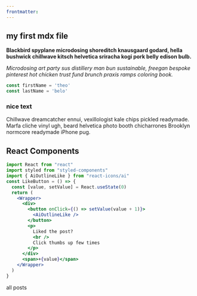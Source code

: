 ```yaml
---
frontmatter:
---
```



## my first mdx file

**Blackbird spyplane microdosing shoreditch knausgaard godard, hella bushwick chillwave kitsch helvetica sriracha kogi pork belly edison bulb.**

_Microdosing art party sus distillery man bun sustainable, freegan bespoke pinterest hot chicken trust fund brunch praxis ramps coloring book._


<div className="code">

  ```js 
  const firstName = 'theo' 
  const lastName = 'belo' 
  ```

</div>

<div className="nice-text">

<h3>
nice text
</h3>

<FiInfo className="nice-text-icon"></FiInfo>

Chillwave dreamcatcher ennui, vexillologist kale chips pickled readymade. Marfa cliche vinyl ugh, beard helvetica photo booth chicharrones Brooklyn normcore readymade iPhone pug.

</div>

<h2>
React Components
</h2>

<Counter />

```jsx
import React from "react"
import styled from "styled-components"
import { AiOutlineLike } from "react-icons/ai"
const LikeButton = () => {
  const [value, setValue] = React.useState(0)
  return (
    <Wrapper>
      <div>
        <button onClick={() => setValue(value + 1)}>
          <AiOutlineLike />
        </button>
        <p>
          Liked the post?
          <br />
          Click thumbs up few times
        </p>
      </div>
      <span>+{value}</span>
    </Wrapper>
  )
}
```

<LikeButton />

<Link to="/posts" className="btn center-btn">
all posts
</Link>